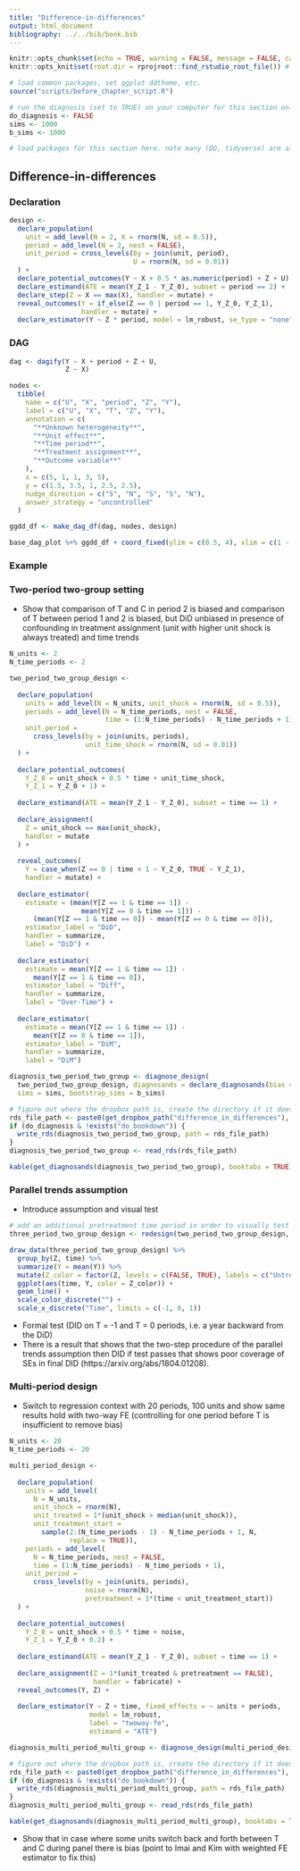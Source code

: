 ```yaml
---
title: "Difference-in-differences"
output: html_document
bibliography: ../../bib/book.bib 
---
```


<!-- note do_bookdown is set in index.rmd, so we know if you're running just this .Rmd or compiling the book-->
```r
knitr::opts_chunk$set(echo = TRUE, warning = FALSE, message = FALSE, cache = FALSE)
knitr::opts_knit$set(root.dir = rprojroot::find_rstudio_root_file()) # files are all relative to RStudio project home
```

```r
# load common packages, set ggplot ddtheme, etc.
source("scripts/before_chapter_script.R")
```

<!-- start post here, do not edit above -->


```r
# run the diagnosis (set to TRUE) on your computer for this section only before pushing to Github. no diagnosis will ever take place on github.
do_diagnosis <- FALSE
sims <- 1000
b_sims <- 1000
```

```r
# load packages for this section here. note many (DD, tidyverse) are already available, see scripts/package-list.R
```

## Difference-in-differences

### Declaration

```r
design <- 
  declare_population(
    unit = add_level(N = 2, X = rnorm(N, sd = 0.5)),
    period = add_level(N = 2, nest = FALSE),
    unit_period = cross_levels(by = join(unit, period), 
                               U = rnorm(N, sd = 0.01))
  ) + 
  declare_potential_outcomes(Y ~ X + 0.5 * as.numeric(period) + Z + U) + 
  declare_estimand(ATE = mean(Y_Z_1 - Y_Z_0), subset = period == 2) + 
  declare_step(Z = X == max(X), handler = mutate) + 
  reveal_outcomes(Y = if_else(Z == 0 | period == 1, Y_Z_0, Y_Z_1), 
                  handler = mutate) +
  declare_estimator(Y ~ Z * period, model = lm_robust, se_type = "none")
```

### DAG

```r
dag <- dagify(Y ~ X + period + Z + U,
              Z ~ X)

nodes <-
  tibble(
    name = c("U", "X", "period", "Z", "Y"),
    label = c("U", "X", "T", "Z", "Y"),
    annotation = c(
      "**Unknown heterogeneity**",
      "**Unit effect**",
      "**Time period**",
      "**Treatment assignment**",
      "**Outcome variable**"
    ),
    x = c(5, 1, 1, 3, 5),
    y = c(1.5, 3.5, 1, 2.5, 2.5),
    nudge_direction = c("S", "N", "S", "S", "N"),
    answer_strategy = "uncontrolled"
  )

ggdd_df <- make_dag_df(dag, nodes, design)

base_dag_plot %+% ggdd_df + coord_fixed(ylim = c(0.5, 4), xlim = c(1 - epsilon, 5.25 + epsilon))
```

### Example

### Two-period two-group setting

- Show that comparison of T and C in period 2 is biased and comparison of T between period 1 and 2 is biased, but DiD unbiased in presence of confounding in treatment assignment (unit with higher unit shock is always treated) and time trends

```r
N_units <- 2
N_time_periods <- 2

two_period_two_group_design <- 
  
  declare_population(
    units = add_level(N = N_units, unit_shock = rnorm(N, sd = 0.5)),
    periods = add_level(N = N_time_periods, nest = FALSE,
                        time = (1:N_time_periods) - N_time_periods + 1),
    unit_period = 
      cross_levels(by = join(units, periods), 
                   unit_time_shock = rnorm(N, sd = 0.01))
  ) + 
  
  declare_potential_outcomes(
    Y_Z_0 = unit_shock + 0.5 * time + unit_time_shock, 
    Y_Z_1 = Y_Z_0 + 1) +
  
  declare_estimand(ATE = mean(Y_Z_1 - Y_Z_0), subset = time == 1) + 
  
  declare_assignment(
    Z = unit_shock == max(unit_shock), 
    handler = mutate
  ) + 
  
  reveal_outcomes(
    Y = case_when(Z == 0 | time < 1 ~ Y_Z_0, TRUE ~ Y_Z_1), 
    handler = mutate) +
  
  declare_estimator(
    estimate = (mean(Y[Z == 1 & time == 1]) - 
                  mean(Y[Z == 0 & time == 1])) -
      (mean(Y[Z == 1 & time == 0]) - mean(Y[Z == 0 & time == 0])),
    estimator_label = "DiD", 
    handler = summarize, 
    label = "DiD") +
  
  declare_estimator(
    estimate = mean(Y[Z == 1 & time == 1]) - 
      mean(Y[Z == 1 & time == 0]),
    estimator_label = "Diff", 
    handler = summarize, 
    label = "Over-Time") +
  
  declare_estimator(
    estimate = mean(Y[Z == 1 & time == 1]) - 
      mean(Y[Z == 0 & time == 1]),
    estimator_label = "DiM", 
    handler = summarize, 
    label = "DiM")
```

```r
diagnosis_two_period_two_group <- diagnose_design(
  two_period_two_group_design, diagnosands = declare_diagnosands(bias = mean(estimate - estimand)),
  sims = sims, bootstrap_sims = b_sims)
```

```r
# figure out where the dropbox path is, create the directory if it doesn't exist, and name the RDS file
rds_file_path <- paste0(get_dropbox_path("difference_in_differences"), "/diagnosis_two_period_two_group.RDS")
if (do_diagnosis & !exists("do_bookdown")) {
  write_rds(diagnosis_two_period_two_group, path = rds_file_path)
}
diagnosis_two_period_two_group <- read_rds(rds_file_path)
```

```r
kable(get_diagnosands(diagnosis_two_period_two_group), booktabs = TRUE)
```

### Parallel trends assumption

- Introduce assumption and visual test

```r
# add an additional pretreatment time period in order to visually test for parallel pre-trends
three_period_two_group_design <- redesign(two_period_two_group_design, N_time_periods = 3)
```

```r
draw_data(three_period_two_group_design) %>% 
  group_by(Z, time) %>% 
  summarize(Y = mean(Y)) %>% 
  mutate(Z_color = factor(Z, levels = c(FALSE, TRUE), labels = c("Untreated", "Treated"))) %>% 
  ggplot(aes(time, Y, color = Z_color)) + 
  geom_line() + 
  scale_color_discrete("") +
  scale_x_discrete("Time", limits = c(-1, 0, 1))
```

- Formal test (DID on T = -1 and T = 0 periods, i.e. a year backward from the DiD)
- There is a result that shows that the two-step procedure of the parallel trends assumption then DID if test passes that shows poor coverage of SEs in final DID (https://arxiv.org/abs/1804.01208).

### Multi-period design

- Switch to regression context with 20 periods, 100 units and show same results hold with two-way FE (controlling for one period before T is insufficient to remove bias)

```r
N_units <- 20
N_time_periods <- 20

multi_period_design <- 
  
  declare_population(
    units = add_level(
      N = N_units, 
      unit_shock = rnorm(N), 
      unit_treated = 1*(unit_shock > median(unit_shock)), 
      unit_treatment_start = 
        sample(2:(N_time_periods - 1) - N_time_periods + 1, N, 
               replace = TRUE)),
    periods = add_level(
      N = N_time_periods, nest = FALSE, 
      time = (1:N_time_periods) - N_time_periods + 1),
    unit_period = 
      cross_levels(by = join(units, periods),
                   noise = rnorm(N), 
                   pretreatment = 1*(time < unit_treatment_start))
  ) + 
  
  declare_potential_outcomes(
    Y_Z_0 = unit_shock + 0.5 * time + noise, 
    Y_Z_1 = Y_Z_0 + 0.2) +
  
  declare_estimand(ATE = mean(Y_Z_1 - Y_Z_0), subset = time == 1) + 
  
  declare_assignment(Z = 1*(unit_treated & pretreatment == FALSE), 
                     handler = fabricate) + 
  reveal_outcomes(Y, Z) + 
  
  declare_estimator(Y ~ Z + time, fixed_effects = ~ units + periods, 
                    model = lm_robust, 
                    label = "twoway-fe", 
                    estimand = "ATE") 
```

```r
diagnosis_multi_period_multi_group <- diagnose_design(multi_period_design, diagnosands = declare_diagnosands(bias = mean(estimate - estimand)), sims = sims, bootstrap_sims = b_sims)
```

```r
# figure out where the dropbox path is, create the directory if it doesn't exist, and name the RDS file
rds_file_path <- paste0(get_dropbox_path("difference_in_differences"), "/diagnosis_multi_period_multi_group.RDS")
if (do_diagnosis & !exists("do_bookdown")) {
  write_rds(diagnosis_multi_period_multi_group, path = rds_file_path)
}
diagnosis_multi_period_multi_group <- read_rds(rds_file_path)
```

```r
kable(get_diagnosands(diagnosis_multi_period_multi_group), booktabs = TRUE)
```

- Show that in case where some units switch back and forth between T and C during panel there is bias (point to Imai and Kim with weighted FE estimator to fix this)



